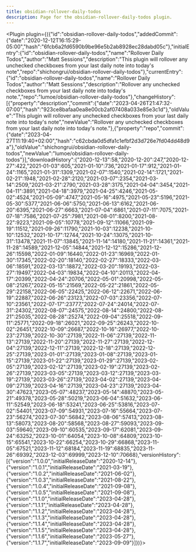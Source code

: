 ---
title: obsidian-rollover-daily-todos
description: Page for the obsidian-rollover-daily-todos plugin.
---


<Plugin plugin={({"id":"obsidian-rollover-daily-todos","addedCommit":{"date":"2020-12-12T16:15:29-05:00","hash":"6fcb6a2fd6590b9be96e5b2ab8928ec28dabd05c"},"initialEntry":{"id":"obsidian-rollover-daily-todos","name":"Rollover Daily Todos","author":"Matt Sessions","description":"This plugin will rollover any unchecked checkboxes from your last daily note into today's note","repo":"shichongrui/obsidian-rollover-daily-todos"},"currentEntry":{"id":"obsidian-rollover-daily-todos","name":"Rollover Daily Todos","author":"Matt Sessions","description":"Rollover any unchecked checkboxes from your last daily note into today's note.","repo":"lumoe/obsidian-rollover-daily-todos"},"changeHistory":[{"property":"description","commit":{"date":"2023-04-26T21:47:32-07:00","hash":"923ce8bafaa0ea8e00cb2af07408a033e85e3c1d"},"oldValue":"This plugin will rollover any unchecked checkboxes from your last daily note into today's note","newValue":"Rollover any unchecked checkboxes from your last daily note into today's note."},{"property":"repo","commit":{"date":"2023-04-27T11:19:40+02:00","hash":"c62cbda0d5dfa1c1efbf2d3d726e7fd04dd48d9a"},"oldValue":"shichongrui/obsidian-rollover-daily-todos","newValue":"lumoe/obsidian-rollover-daily-todos"}],"downloadHistory":{"2020-12-13":58,"2020-12-20":247,"2020-12-27":422,"2021-01-03":605,"2021-01-10":736,"2021-01-17":912,"2021-01-24":1165,"2021-01-31":1309,"2021-02-07":1540,"2021-02-14":1721,"2021-02-21":1948,"2021-02-28":2120,"2021-03-07":2354,"2021-03-14":2509,"2021-03-21":2790,"2021-03-28":3175,"2021-04-04":3454,"2021-04-11":3891,"2021-04-18":3979,"2021-04-25":4246,"2021-05-02":4524,"2021-05-09":4747,"2021-05-16":4975,"2021-05-23":5196,"2021-05-30":5377,"2021-06-06":5750,"2021-06-13":6162,"2021-06-20":6395,"2021-06-27":6663,"2021-07-04":6861,"2021-07-11":7075,"2021-07-18":7586,"2021-07-25":7981,"2021-08-01":8200,"2021-08-22":9223,"2021-09-05":10778,"2021-09-12":11066,"2021-09-19":11512,"2021-09-26":11790,"2021-10-03":12238,"2021-10-10":12532,"2021-10-17":12744,"2021-10-24":13075,"2021-10-31":13478,"2021-11-07":13845,"2021-11-14":14180,"2021-11-21":14361,"2021-11-28":14589,"2021-12-05":14844,"2021-12-12":15286,"2021-12-26":15598,"2022-01-09":16440,"2022-01-23":16969,"2022-01-30":17345,"2022-02-20":18140,"2022-02-27":18333,"2022-03-06":18591,"2022-03-13":18872,"2022-03-20":19193,"2022-03-27":19497,"2022-04-03":19834,"2022-04-10":20113,"2022-04-17":20399,"2022-04-24":20706,"2022-05-01":20998,"2022-05-08":21267,"2022-05-15":21569,"2022-05-22":21861,"2022-05-29":22158,"2022-06-05":22425,"2022-06-12":22671,"2022-06-19":22887,"2022-06-26":23123,"2022-07-03":23356,"2022-07-10":23561,"2022-07-17":23777,"2022-07-24":24014,"2022-07-31":24302,"2022-08-07":24575,"2022-08-14":24800,"2022-08-21":25035,"2022-08-28":25274,"2022-09-04":25518,"2022-09-11":25771,"2022-09-18":26021,"2022-09-25":26243,"2022-10-02":26451,"2022-10-09":26687,"2022-10-16":26977,"2022-10-23":27139,"2022-10-30":27139,"2022-11-06":27139,"2022-11-13":27139,"2022-11-20":27139,"2022-11-27":27139,"2022-12-04":27139,"2022-12-11":27139,"2022-12-18":27139,"2022-12-25":27139,"2023-01-01":27139,"2023-01-08":27139,"2023-01-15":27139,"2023-01-22":27139,"2023-01-29":27139,"2023-02-05":27139,"2023-02-12":27139,"2023-02-19":27139,"2023-02-26":27139,"2023-03-05":27139,"2023-03-12":27139,"2023-03-19":27139,"2023-03-26":27139,"2023-04-02":27139,"2023-04-09":27139,"2023-04-16":27139,"2023-04-23":27139,"2023-04-30":47623,"2023-05-07":48237,"2023-05-14":48870,"2023-05-21":49378,"2023-05-28":50219,"2023-06-04":51632,"2023-06-11":52549,"2023-06-18":53241,"2023-06-25":53816,"2023-07-02":54401,"2023-07-09":54931,"2023-07-16":55664,"2023-07-23":56274,"2023-07-30":56842,"2023-08-06":57413,"2023-08-13":58073,"2023-08-20":58568,"2023-08-27":59093,"2023-09-03":59640,"2023-09-10":60535,"2023-09-17":62081,"2023-09-24":63252,"2023-10-01":64054,"2023-10-08":64809,"2023-10-15":65541,"2023-10-22":66254,"2023-10-29":66868,"2023-11-05":67521,"2023-11-12":68184,"2023-11-19":68835,"2023-11-26":69392,"2023-12-03":69999,"2023-12-10":70668},"versionHistory":[{"version":"1.0.0","initialReleaseDate":"2020-12-14"},{"version":"1.0.1","initialReleaseDate":"2021-03-19"},{"version":"1.0.2","initialReleaseDate":"2021-06-02"},{"version":"1.0.3","initialReleaseDate":"2021-08-22"},{"version":"1.0.4","initialReleaseDate":"2021-09-08"},{"version":"1.0.5","initialReleaseDate":"2021-09-08"},{"version":"1.1.0","initialReleaseDate":"2023-04-28"},{"version":"1.1.1","initialReleaseDate":"2023-04-28"},{"version":"1.1.2","initialReleaseDate":"2023-04-28"},{"version":"1.1.3","initialReleaseDate":"2023-04-28"},{"version":"1.1.4","initialReleaseDate":"2023-04-28"},{"version":"1.1.5","initialReleaseDate":"2023-04-28"},{"version":"1.1.6","initialReleaseDate":"2023-05-27"},{"version":"1.1.7","initialReleaseDate":"2023-09-09"}]})}></Plugin>